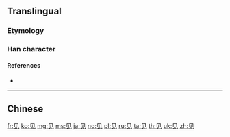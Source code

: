 {{character info/new}}
{{also|見|贝}}
==Translingual==
{{stroke order}}
{{stroke order|type=animate}}

===Etymology===
{{Han simp|見}}

===Han character===
{{Han char|rn=147|rad=见|as=00|sn=4|four=|canj=BHU|ids=⿵冂儿}}

====References====
* {{Han ref|kx=1139.051|hdz=63664.010|uh=89C1|ud=35265}}

----

==Chinese==
{{zh-see|見}}

[[fr:见]]
[[ko:见]]
[[mg:见]]
[[ms:见]]
[[ja:见]]
[[no:见]]
[[pl:见]]
[[ru:见]]
[[ta:见]]
[[th:见]]
[[uk:见]]
[[zh:见]]